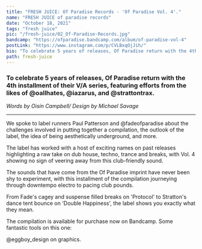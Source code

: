 ---
title: "FRESH JUICE: Of Paradise Records - 'Of Paradise Vol. 4'."
name: "FRESH JUICE of paradise records"
date: "October 18, 2021"
tags: "fresh juice"
pic: "/fresh-juice/02_Of-Paradise-Records.jpg"
bandcamp: "https://ofparadise.bandcamp.com/album/of-paradise-vol-4"
postLink: "https://www.instagram.com/p/CVLBxqOjJih/"
bio: "To celebrate 5 years of releases, Of Paradise return with the 4th installment of their V/A series"
path: fresh-juice
---

### To celebrate 5 years of releases, Of Paradise return with the 4th installment of their V/A series, featuring efforts from the likes of @oallhates, @iazarus, and @strattontrax.

<p className="smallText">
  <i>Words by Oisín Campbell/ Design by Michael Savage</i>
</p>

<hr />

We spoke to label runners Paul Patterson and @fadeofparadise about the challenges involved in putting together a compilation, the outlook of the label, the idea of being aesthetically underground, and more.

The label has worked with a host of exciting names on past releases highlighting a raw take on dub house, techno, trance and breaks, with Vol. 4 showing no sign of veering away from this club-friendly sound.

The sounds that have come from the Of Paradise imprint have never been shy to experiment, with this installment of the compilation journeying through downtempo electro to pacing club pounds.

From Fade's cagey and suspense filled breaks on 'Protocol' to Stratton's dance tent bounce on 'Double Happiness', the label shows you exactly what they mean.

The compilation is available for purchase now on Bandcamp. Some fantastic tools on this one: <HoverLink url="ofparadise.bandcamp.com/album/of-paradise-vol-4" external inline />

@eggboy_design on graphics.

